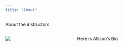 ```yaml
---
title: "About"
---
```


[About the instructors]{.custom-subtitle}

::: columns
::: {.column width="35%"}
![](/img/allisonheadshot.jpeg)
:::

::: {.column width="5%"}
:::

::: {.column width="60%"}
Here is Allison's Bio
:::
:::
